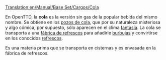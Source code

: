 [[Translation:en/Manual/Base Set/Cargos/Cola]]

{{es/Carga| carga  = Cola
| imagen = ColaWells.png
| producida =[[es/Manual/Base Set/Industries/Pozos de cola|Pozos de cola]]
| aceptada  =[[es/Manual/Base Set/Industries/Fábrica de refrescos|Fábrica de refrescos]]
}}

En OpenTTD, la '''cola''' es la versión sin gas de la popular bebida del mismo nombre. Se obtiene en los [[es/Manual/Base Set/Industries/Pozos de cola|pozos de cola]], que por su naturaleza misteriosa y algo cómica, por supuesto, sólo aparecen en el clima [[es/fantasía|fantasía]]. La cola se transporta a una [[es/Manual/Base Set/Industries/Fábrica de refrescos|fábrica de refrescos]] para añadirle [[es/burbujas|burbujas]] y convirtirse en los conocidos [[es/refrescos|refrescos]].

Es una materia prima que se transporta en cisternas y es envasada en la fábrica de refrescos.